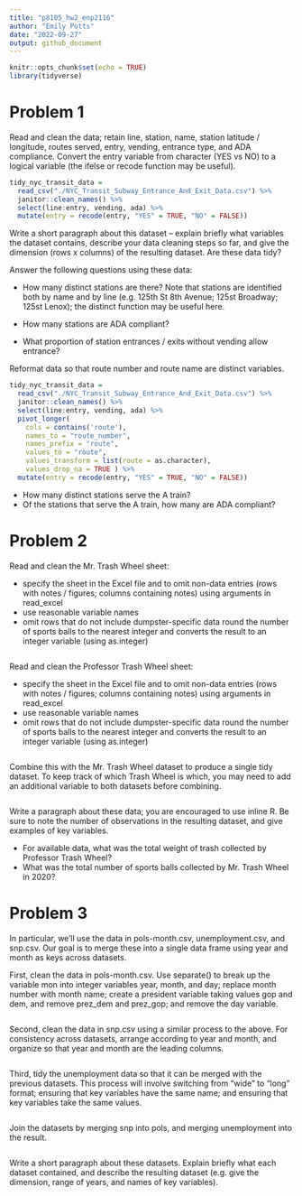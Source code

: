 ```yaml
---
title: "p8105_hw2_enp2116"
author: "Emily Potts"
date: "2022-09-27"
output: github_document
---
```


```r
knitr::opts_chunk$set(echo = TRUE)
library(tidyverse)
```

# Problem 1

Read and clean the data; retain line, station, name, station latitude / longitude, routes served, entry, vending, entrance type, and ADA compliance. Convert the entry variable from character (YES vs NO) to a logical variable (the ifelse or recode function may be useful).
```r
tidy_nyc_transit_data =
  read_csv("./NYC_Transit_Subway_Entrance_And_Exit_Data.csv") %>%
  janitor::clean_names() %>%
  select(line:entry, vending, ada) %>%
  mutate(entry = recode(entry, "YES" = TRUE, "NO" = FALSE))
```
Write a short paragraph about this dataset – explain briefly what variables the dataset contains, describe your data cleaning steps so far, and give the dimension (rows x columns) of the resulting dataset. Are these data tidy?

Answer the following questions using these data:

* How many distinct stations are there? Note that stations are identified both by name and by line (e.g. 125th St 8th Avenue; 125st Broadway; 125st Lenox); the distinct function may be useful here.

* How many stations are ADA compliant?

* What proportion of station entrances / exits without vending allow entrance?

Reformat data so that route number and route name are distinct variables. 
```r
tidy_nyc_transit_data =
  read_csv("./NYC_Transit_Subway_Entrance_And_Exit_Data.csv") %>%
  janitor::clean_names() %>%
  select(line:entry, vending, ada) %>%
  pivot_longer(
    cols = contains('route'),
    names_to = "route_number",
    names_prefix = "route",
    values_to = "route",
    values_transform = list(route = as.character),
    values_drop_na = TRUE ) %>%
  mutate(entry = recode(entry, "YES" = TRUE, "NO" = FALSE))
```

* How many distinct stations serve the A train? 
* Of the stations that serve the A train, how many are ADA compliant?



# Problem 2

Read and clean the Mr. Trash Wheel sheet:

* specify the sheet in the Excel file and to omit non-data entries (rows with notes / figures; columns containing notes) using arguments in read_excel
* use reasonable variable names
* omit rows that do not include dumpster-specific data
round the number of sports balls to the nearest integer and converts the result to an integer variable (using as.integer)
```r
```

Read and clean the Professor Trash Wheel sheet:

* specify the sheet in the Excel file and to omit non-data entries (rows with notes / figures; columns containing notes) using arguments in read_excel
* use reasonable variable names
* omit rows that do not include dumpster-specific data
round the number of sports balls to the nearest integer and converts the result to an integer variable (using as.integer)
```r
```

Combine this with the Mr. Trash Wheel dataset to produce a single tidy dataset. To keep track of which Trash Wheel is which, you may need to add an additional variable to both datasets before combining.
```r
```

Write a paragraph about these data; you are encouraged to use inline R. Be sure to note the number of observations in the resulting dataset, and give examples of key variables. 

* For available data, what was the total weight of trash collected by Professor Trash Wheel? 
* What was the total number of sports balls collected by Mr. Trash Wheel in 2020?



# Problem 3
In particular, we’ll use the data in pols-month.csv, unemployment.csv, and snp.csv. Our goal is to merge these into a single data frame using year and month as keys across datasets.

First, clean the data in pols-month.csv. Use separate() to break up the variable mon into integer variables year, month, and day; replace month number with month name; create a president variable taking values gop and dem, and remove prez_dem and prez_gop; and remove the day variable.
```r
```

Second, clean the data in snp.csv using a similar process to the above. For consistency across datasets, arrange according to year and month, and organize so that year and month are the leading columns.
```r
```

Third, tidy the unemployment data so that it can be merged with the previous datasets. This process will involve switching from “wide” to “long” format; ensuring that key variables have the same name; and ensuring that key variables take the same values.
```r
```


Join the datasets by merging snp into pols, and merging unemployment into the result.
```r
```

Write a short paragraph about these datasets. Explain briefly what each dataset contained, and describe the resulting dataset (e.g. give the dimension, range of years, and names of key variables).